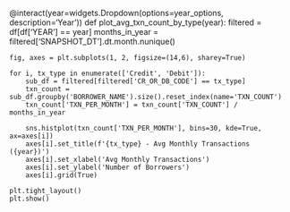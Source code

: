 @interact(year=widgets.Dropdown(options=year_options, description='Year'))
def plot_avg_txn_count_by_type(year):
    filtered = df[df['YEAR'] == year]
    months_in_year = filtered['SNAPSHOT_DT'].dt.month.nunique()

    fig, axes = plt.subplots(1, 2, figsize=(14,6), sharey=True)

    for i, tx_type in enumerate(['Credit', 'Debit']):
        sub_df = filtered[filtered['CR_OR_DB_CODE'] == tx_type]
        txn_count = sub_df.groupby('BORROWER_NAME').size().reset_index(name='TXN_COUNT')
        txn_count['TXN_PER_MONTH'] = txn_count['TXN_COUNT'] / months_in_year

        sns.histplot(txn_count['TXN_PER_MONTH'], bins=30, kde=True, ax=axes[i])
        axes[i].set_title(f'{tx_type} - Avg Monthly Transactions ({year})')
        axes[i].set_xlabel('Avg Monthly Transactions')
        axes[i].set_ylabel('Number of Borrowers')
        axes[i].grid(True)

    plt.tight_layout()
    plt.show()